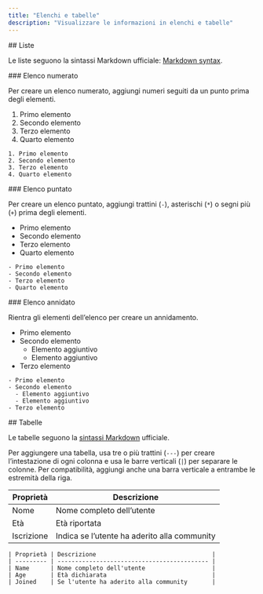 ```yaml
---
title: "Elenchi e tabelle"
description: "Visualizzare le informazioni in elenchi e tabelle"
---
```


<div id="lists">
  ## Liste
</div>

Le liste seguono la sintassi Markdown ufficiale: [Markdown syntax](https://www.markdownguide.org/basic-syntax/#lists-1).

<div id="ordered-list">
  ### Elenco numerato
</div>

Per creare un elenco numerato, aggiungi numeri seguiti da un punto prima degli elementi.

1. Primo elemento
2. Secondo elemento
3. Terzo elemento
4. Quarto elemento

```mdx
1. Primo elemento
2. Secondo elemento
3. Terzo elemento
4. Quarto elemento
```


<div id="unordered-list">
  ### Elenco puntato
</div>

Per creare un elenco puntato, aggiungi trattini (`-`), asterischi (`*`) o segni più (`+`) prima degli elementi.

* Primo elemento
* Secondo elemento
* Terzo elemento
* Quarto elemento

```mdx
- Primo elemento
- Secondo elemento
- Terzo elemento
- Quarto elemento
```


<div id="nested-list">
  ### Elenco annidato
</div>

Rientra gli elementi dell’elenco per creare un annidamento.

* Primo elemento
* Secondo elemento
  * Elemento aggiuntivo
  * Elemento aggiuntivo
* Terzo elemento

```mdx
- Primo elemento
- Secondo elemento
  - Elemento aggiuntivo
  - Elemento aggiuntivo
- Terzo elemento
```


<div id="tables">
  ## Tabelle
</div>

Le tabelle seguono la [sintassi Markdown](https://www.markdownguide.org/extended-syntax/#tables) ufficiale.

Per aggiungere una tabella, usa tre o più trattini (`---`) per creare l’intestazione di ogni colonna e usa le barre verticali (`|`) per separare le colonne. Per compatibilità, aggiungi anche una barra verticale a entrambe le estremità della riga.

| Proprietà | Descrizione                         |
| --------- | ----------------------------------- |
| Nome      | Nome completo dell’utente           |
| Età       | Età riportata                       |
| Iscrizione| Indica se l’utente ha aderito alla community |

```mdx
| Proprietà | Descrizione                                 |
| --------- | ------------------------------------------- |
| Name      | Nome completo dell'utente                   |
| Age       | Età dichiarata                              |
| Joined    | Se l'utente ha aderito alla community       |
```
